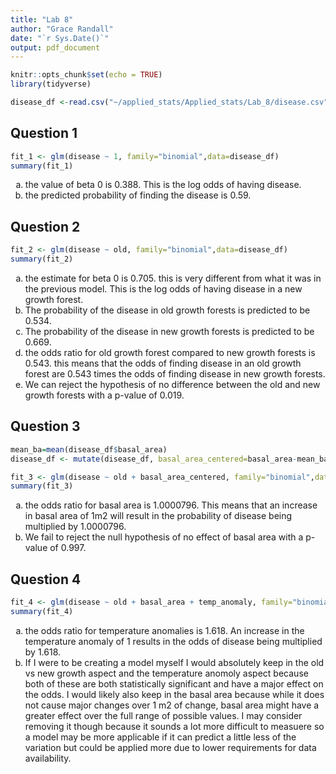 ```yaml
---
title: "Lab 8"
author: "Grace Randall"
date: "`r Sys.Date()`"
output: pdf_document
---
```


```r
knitr::opts_chunk$set(echo = TRUE)
library(tidyverse)

disease_df <-read.csv("~/applied_stats/Applied_stats/Lab_8/disease.csv", header=T)
```

## Question 1
```r
fit_1 <- glm(disease ~ 1, family="binomial",data=disease_df)
summary(fit_1)


```
a) the value of beta 0 is 0.388. This is the log odds of having disease.
b) the predicted probability of finding the disease is 0.59.

## Question 2
```r
fit_2 <- glm(disease ~ old, family="binomial",data=disease_df)
summary(fit_2)
```
a) the estimate for beta 0 is 0.705. this is very different from what it was in the previous model. This is the log odds of having disease in a new growth forest.
b) The probability of the disease in old growth forests is predicted to be 0.534.
c) The probability of the disease in new growth forests is predicted to be 0.669.
d) the odds ratio for old growth forest compared to new growth forests is 0.543. this means that the odds of finding disease in an old growth forest are 0.543 times the odds of finding disease in new growth forests.
e) We can reject the hypothesis of no difference between the old and new growth forests with a p-value of 0.019.

## Question 3
```r
mean_ba=mean(disease_df$basal_area)
disease_df <- mutate(disease_df, basal_area_centered=basal_area-mean_ba)

fit_3 <- glm(disease ~ old + basal_area_centered, family="binomial",data=disease_df)
summary(fit_3)
```
a) the odds ratio for basal area is 1.0000796. This means that an increase in basal area of 1m2 will result in the probability of disease being multiplied by 1.0000796.
b) We fail to reject the null hypothesis of no effect of basal area with a p-value of 0.997.

## Question 4
```r
fit_4 <- glm(disease ~ old + basal_area + temp_anomaly, family="binomial",data=disease_df)
summary(fit_4)
```
a) the odds ratio for temperature anomalies is 1.618. An increase in the temperature anomaly of 1 results in the odds of disease being multiplied by 1.618.
b) If I were to be creating a model myself I would absolutely keep in the old vs new growth aspect and the temperature anomoly aspect because both of these are both statistically significant and have a major effect on the odds. I would likely also keep in the basal area because while it does not cause major changes over 1 m2 of change, basal area might have a greater effect over the full range of possible values. I may consider removing it though because it sounds a lot more difficult to measuere so a model may be more applicable if it can predict a little less of the variation but could be applied more due to lower requirements for data availability. 
